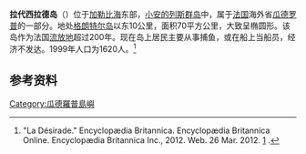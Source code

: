 {{Infobox Islands
| plural = yes
| name             =拉代西拉德岛
| image name       =Pano Désirade.jpg
| image caption    =
| image size       =250px
| locator map      ={{Location map|Guadeloupe|lat=16.318492|long=-61.051426}}
| map_custom       =
| native name      =La Désirade
| native name link =
| other_names      =
| location         = [[加勒比海|加勒比海]]
| coordinates      = {{Coord|16|19|6|N|61|03|05|W|display=inline,title}}
| archipelago      =
| total islands    =
| major islands    =
| area             =70平方千米
| length           =
| width            =
| coastline        =
| highest mount    =
| elevation        =
| country          =Guadeloupe
| population       = 
| population as of = 
| density          =
| ethnic groups    =
| additional info  =
}}
'''拉代西拉德岛'''（{{lang-fr|La Désirade}}）位于[[加勒比海|加勒比海]]东部，[[小安的列斯群岛|小安的列斯群岛]]中，属于[[法国|法国]]海外省[[瓜德罗普|瓜德罗普]]的一部分。地处[[格朗特尔岛|格朗特尔岛]]以东10公里，面积70平方公里，大致呈椭圆形。该岛作为法国[[流放地|流放地]]超过200年。现在岛上居民主要从事捕鱼，或在船上当船员，经济不发达。1999年人口为1620人。<ref>"La Désirade." Encyclopædia Britannica. Encyclopædia Britannica Online. Encyclopædia Britannica Inc., 2012. Web. 26 Mar. 2012. [http://www.britannica.com/EBchecked/topic/159206/La-Desirade] {{Wayback|url=http://www.britannica.com/EBchecked/topic/159206/La-Desirade |date=20100117153156 }}.</ref>
==参考资料==
{{reflist}}
[[Category:瓜德羅普島嶼|Category:瓜德羅普島嶼]]